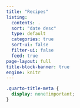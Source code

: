 ```yaml
---
title: "Recipes"
listing:
  contents: .
  sort: "date desc"
  type: default
  categories: true
  sort-ui: false
  filter-ui: false
  feed: true
page-layout: full
title-block-banner: true
engine: knitr
---
```


```css
.quarto-title-meta {
  display: none!important;
}
```